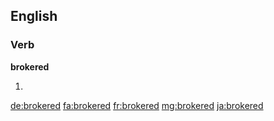==English==

===Verb===
'''brokered'''

# {{en-past of|broker}}

[[de:brokered]]
[[fa:brokered]]
[[fr:brokered]]
[[mg:brokered]]
[[ja:brokered]]
